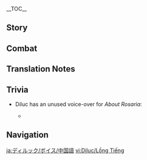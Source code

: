 {{CharacterTabs}}
{{LanguageTabs}}
{{Stub|1={{Meta/VO|rm=1}}}}
__TOC__
==Story==
{{VO/Story
|character           = Diluc
|language            = zh
|language_s          = zh
|language_t          = zh-tw
|name_s              = 迪卢克
|name_t              = 迪盧克
|vo_01_01_title_s    = 初次见面…
|vo_01_01_title_t    = 初次見面…
|vo_01_01_subtitle   = Hello
|vo_01_01_file       = VO_{language}{character} Hello.ogg
|vo_01_01_tx_s       = 蒙德城的迪卢克，应约而来。闲聊恕不奉陪，如果你是想做一番大事，我倒有点兴致。
|vo_01_01_tx_t       = 蒙德城的迪盧克，應約而來。閒聊恕不奉陪，如果{{MC|你|妳}}是想做一番大事，我倒有點興致。
|vo_01_01_rm         = Méngdé-chéng de Dílúkè, yīng yuē ér lái. Xiánliáo shù bù fèngpéi, rúguǒ nǐ shì xiǎng zuò yī fān dàshì, wǒ dào yǒudiǎn xìngzhì.

|vo_02_01_title_s    = 闲聊・放松
|vo_02_01_title_t    = 閒聊・放鬆
|vo_02_01_subtitle   = Chat: Relax
|vo_02_01_file       = VO_{language}{character} Chat - Relax.ogg
|vo_02_01_tx_s       = 偶尔悠闲一下，也不错。
|vo_02_01_tx_t       = 偶爾悠閒一下，也不錯。
|vo_02_01_rm         = Ǒu'ěr yōuxián yīxià, yě bùcuò.

|vo_02_02_title_s    = 闲聊・骑士团
|vo_02_02_title_t    = 閒聊・騎士團
|vo_02_02_subtitle   = Chat: Knights of Favonius
|vo_02_02_file       = VO_{language}{character} Chat - Knights of Favonius.ogg
|vo_02_02_tx_s       = 应该换骑士团的那些家伙来陪你。
|vo_02_02_tx_t       = 應該換騎士團的那些傢伙來陪{{MC|你|妳}}。
|vo_02_02_rm         = Yīnggāi huàn Qíshì-tuán dì nàxiē jiāhuo lái péi nǐ.

|vo_02_03_title_s    = 闲聊・行会
|vo_02_03_title_t    = 閒聊・行會
|vo_02_03_subtitle   = Chat: Wine Guild
|vo_02_03_file       = VO_{language}{character} Chat - Wine Guild.ogg
|vo_02_03_tx_s       = 行会里还有很多事，你要么在这休息，我回去看看。
|vo_02_03_tx_t       = 行會裡還有很多事，{{MC|你|妳}}要么在這休息，我回去看看。
|vo_02_03_rm_s       = Hánghuì lǐ hái yǒu hěnduō shì, nǐ yàome zài zhè xiūxi, wǒ huíqù kànkàn.
|vo_02_03_rm_t       = Hánghuì lǐ hái yǒu hěnduō shì, nǐ yàome zài zhè xiūxí, wǒ huíqù kànkàn.

<!-- Weather -->
|vo_03_01_title_s    = 下雨的时候・伞
|vo_03_01_title_t    = 下雨的時候・傘
|vo_03_01_subtitle   = When It Rains: Umbrella
|vo_03_01_file       = VO_{language}{character} When It Rains - Umbrella.ogg
|vo_03_01_tx_s       = 我不用伞，你随意。
|vo_03_01_tx_t       = 我不用傘，{{MC|你|妳}}隨意。
|vo_03_01_rm         = Wǒ bùyòng sǎn, nǐ suíyì.

|vo_03_02_title_s    = 下雨的时候・清洗
|vo_03_02_title_t    = 下雨的時候・清洗
|vo_03_02_subtitle   = When It Rains: Cleansing
|vo_03_02_file       = VO_{language}{character} When It Rains - Cleansing.ogg
|vo_03_02_tx_s       = 雨吗，可惜洗刷不了那些污秽的心。
|vo_03_02_tx_t       = 雨嗎，可惜洗刷不了那些污穢的心。
|vo_03_02_rm_s       = Yǔ ma, kěxī xǐshuā bùliǎo nàxiē wūhuì de xīn.
|vo_03_02_rm_t       = Yǔ ma, kěxí xǐshuā bùliǎo nàxiē wūhuì de xīn.

|vo_03_03_title_s    = 阳光很好…
|vo_03_03_title_t    = 陽光很好…
|vo_03_03_subtitle   = When the Sun Is Out
|vo_03_03_file       = VO_{language}{character} When the Sun Is Out.ogg
|vo_03_03_tx_s       = 只要坚信自己的道路，就无所谓天气是晴是雨。
|vo_03_03_tx_t       = 只要堅信自己的道路，就無所謂天氣是晴是雨。
|vo_03_03_rm         = Zhǐyào jiānxìn zìjǐ de dàolù, jiù wúsuǒwèi tiānqì shì qíng shì yǔ.

|vo_03_04_title_s    = 刮大风了…
|vo_03_04_title_t    = 刮大風了…
|vo_03_04_subtitle   = When the Wind Is Blowing
|vo_03_04_file       = VO_{language}{character} When the Wind Is Blowing.ogg
|vo_03_04_tx_s       = 呼啸的风声，会被用来遮掩犯罪的痕迹。
|vo_03_04_tx_t       = 呼嘯的風聲，會被用來遮掩犯罪的痕跡。
|vo_03_04_rm_s       = Hūxiào de fēngshēng, huì bèi yòng lái zhēyǎn fànzuì de hénjì.
|vo_03_04_rm_t       = Hūxiào de fēngshēng, huì bèi yòng lái zhēyǎn fànzuì de hénjī.

|vo_04_01_title_s    = 早上好…
|vo_04_01_title_t    = 早好…
|vo_04_01_subtitle   = Good Morning
|vo_04_01_file       = VO_{language}{character} Good Morning.ogg
|vo_04_01_tx_s       = 寒暄就免了。昨夜一切平安就好。
|vo_04_01_tx_t       = 寒暄就免了。昨夜一切平安就好。
|vo_04_01_rm         = Hánxuān jiù miǎnle. Zuóyè yīqiè píng'ān jiù hǎo.

|vo_04_02_title_s    = 中午好…
|vo_04_02_title_t    = 中好…
|vo_04_02_subtitle   = Good Afternoon
|vo_04_02_file       = VO_{language}{character} Good Afternoon.ogg
|vo_04_02_tx_s       = 想试试隐藏菜单吗？
|vo_04_02_tx_t       = 想試試隱藏菜單嗎？
|vo_04_02_rm         = Xiǎng shìshì yǐncáng càidān ma?

|vo_04_03_title_s    = 晚上好…
|vo_04_03_title_t    = 晚上好…
|vo_04_03_subtitle   = Good Evening
|vo_04_03_file       = VO_{language}{character} Good Evening.ogg
|vo_04_03_tx_s       = 夜晚到了。
|vo_04_03_tx_t       = 夜晚到了。
|vo_04_03_rm         = Yèwǎn dàole.

|vo_04_04_title_s    = 晚安…
|vo_04_04_title_t    = 晚安…
|vo_04_04_subtitle   = Good Night
|vo_04_04_file       = VO_{language}{character} Good Night.ogg
|vo_04_04_tx_s       = 嗯，下次见。我会目送你安全离开的。
|vo_04_04_tx_t       = 嗯，下次見。我會目送{{MC|你|妳}}安全離開的。
|vo_04_04_rm         = Ǹg, xià cì jiàn. Wǒ huì mùsòng nǐ ānquán líkāi de.

|vo_05_01_title_s    = 关于{name_s}自己…
|vo_05_01_title_t    = 關於{name_t}自己…
|vo_05_01_subtitle   = About {character}
|vo_05_01_file       = VO_{language}{character} About {character}.ogg
|vo_05_01_tx_s       = 「暗夜英雄」的传说吗？有趣的传言。
|vo_05_01_tx_t       = 「暗夜英雄」的傳說嗎？有趣的傳言。
|vo_05_01_rm         = "Ànyè Yīngxióng" de chuánshuō ma? Yǒuqù de chuányán.

|vo_06_01_title_s    = 关于我们・需要
|vo_06_01_title_t    = 關於我们・需要
|vo_06_01_subtitle   = About Us: Needs
|vo_06_01_file       = VO_{language}{character} About Us - Needs.ogg
|vo_06_01_tx_s       = 需要什么就直说。报销问题找埃泽。
|vo_06_01_tx_t       = 需要什麼就直說。報銷問題找埃澤。
|vo_06_01_rm         = Xūyào shénme jiù zhí shuō. Bàoxiāo wèntí zhǎo Āizé.

|vo_06_02_title_s    = 关于我们・证明
|vo_06_02_title_t    = 關於我們・證明
|vo_06_02_subtitle   = About Us: Proof
|vo_06_02_friendship = 6
|vo_06_02_file       = VO_{language}{character} About Us - Proof.ogg
|vo_06_02_tx_s       = 你已经证明了你的决心。那么，也让你见证一下我的意志吧。
|vo_06_02_tx_t       = {{MC|你|妳}}已經證明了{{MC|你|妳}}的決心。那麼，也讓{{MC|你|妳}}見證一下我的意志吧。
|vo_06_02_rm         = Nǐ yǐjīng zhèngmíngle nǐ de juéxīn. Nàme, yě ràng nǐ jiànzhèng yīxià wǒ de yìzhì ba.

|vo_07_01_title_s    = 关于「神之眼」…
|vo_07_01_title_t    = 關於「神之眼」…
|vo_07_01_subtitle   = About the [[Vision]]
|vo_07_01_friendship = 4
|vo_07_01_file       = VO_{language}{character} About the Vision.ogg
|vo_07_01_tx_s       = 对于无法看清眼前道路的人来说，「神之眼」或许是神的一盏明灯。但对于有信念的人来说，只是一个可有可无的奖章罢了。
|vo_07_01_tx_t       = 對於無法看清眼前道路的人來說，「神之眼」或許是神的一盞明燈。但對於有信念的人來說，只是一個可有可無的獎章罷了。
|vo_07_01_rm         = Duìyú wúfǎ kànqīng yǎnqián dàolù de rén lái shuō, "Shénzhīyǎn" huòxǔ shì shén de yī zhǎn míngdēng. Dàn duìyú yǒu xìnniàn de rén lái shuō, zhǐshì yīgè kěyǒu kěwú de jiǎngzhāng bàle.

|vo_07_02_title_s    = 有什么想要分享…
|vo_07_02_title_t    = 有什麼想要分享…
|vo_07_02_subtitle   = Something to Share
|vo_07_02_file       = VO_{language}{character} Something to Share.ogg
|vo_07_02_tx_s       = 我偶尔会去「天使的馈赠」亲自调酒，因为酒馆是情报集中流通的地方。
|vo_07_02_tx_t       = 我偶爾會去「天使的饋贈」親自調酒，因為酒館是情報集中流通的地方。
|vo_07_02_rm         = Wǒ ǒu'ěr huì qù "Tiānshǐ de Kuìzèng" qīnzì tiáojiǔ, yīnwèi jiǔguǎn shì qíngbào jízhōng liútōng dì dìfāng.

|vo_07_03_title_s    = 感兴趣的见闻…
|vo_07_03_title_t    = 感興趣的見聞…
|vo_07_03_subtitle   = Interesting Things
|vo_07_03_file       = VO_{language}{character} Interesting Things.ogg
|vo_07_03_tx_s       = …是夜枭。在黑暗中守望、观察的猛禽，只在最合适的时机出手，没有任何破绽。
|vo_07_03_tx_t       = …是夜梟。在黑暗中守望、觀察的猛禽，只在最合適的時機出手，沒有任何破綻。
|vo_07_03_rm         = ...Shì yèxiāo. Zài hēi'àn zhōng shǒuwàng, guānchá de měngqín, zhǐ zài zuì héshì de shíjī chūshǒu, méiyǒu rènhé pòzhàn.

|vo_08_01_title_s    = 关于凯亚…
|vo_08_01_title_t    = 關於凱亞…
|vo_08_01_subtitle   = About [[Kaeya]]
|vo_08_01_friendship = 4
|vo_08_01_file       = VO_{language}{character} About Kaeya.ogg
|vo_08_01_tx_s       = 凯亚吗…那个男人说的话，只能信一半。
|vo_08_01_tx_t       = 凱亞嗎…那個男人說的話，只能信一半。
|vo_08_01_rm         = Kǎiyà ma... Nàgè nánrén shuō dehuà, zhǐ néng xìn yībàn.

|vo_08_02_title_s    = 关于丽莎…
|vo_08_02_title_t    = 關於麗莎…
|vo_08_02_subtitle   = About [[Lisa]]
|vo_08_02_friendship = 4
|vo_08_02_file       = VO_{language}{character} About Lisa.ogg
|vo_08_02_tx_s       = 丽莎，能成为骑士团内最值得仰赖的人之一。如果她愿意的话。
|vo_08_02_tx_t       = 麗莎，能成為騎士團內最值得仰賴的人之一。如果她願意的話。
|vo_08_02_rm         = Lìshā, néng chéngwéi Qíshì-tuán nèi zuì zhídé yǎnglài de rén zhī yī. Rúguǒ tā yuànyì dehuà.

|vo_08_03_title_s    = 关于琴・敌人
|vo_08_03_title_t    = 關於琴・敵人
|vo_08_03_subtitle   = About [[Jean]]: Enemies
|vo_08_03_friendship = 4
|vo_08_03_file       = VO_{language}{character} About Jean - Enemies.ogg
|vo_08_03_tx_s       = 无意义的琐事，是琴最大的敌人。
|vo_08_03_tx_t       = 無意義的瑣事，是琴最大的敵人。
|vo_08_03_rm         = Wúyìyì de suǒshì, shì Qín zuìdà de dírén.

|vo_08_04_title_s    = 关于琴・职责
|vo_08_04_title_t    = 關於琴・職責
|vo_08_04_subtitle   = About [[Jean]]: Responsibilities
|vo_08_04_friendship = 4
|vo_08_04_file       = VO_{language}{character} About Jean - Responsibilities.ogg
|vo_08_04_tx_s       = 琴那无人能及的责任心，终究让她没能看清自己真正的职责啊。
|vo_08_04_tx_t       = 琴那無人能及的責任心，終究讓她沒能看清自己真正的職責啊。
|vo_08_04_rm_s       = Qín nà wú rén néng jí de zérèn xīn, zhōngjiū ràng tā méinéng kànqīng zìjǐ zhēnzhèng de zhízé a.
|vo_08_04_rm_t       = Qín nà wú rén néng jí de zérèn xīn, zhōngjiù ràng tā méinéng kànqīng zìjǐ zhēnzhèng de zhízé a.

|vo_08_05_title_s    = 关于莫娜…
|vo_08_05_title_t    = 關於莫娜…
|vo_08_05_subtitle   = About [[Mona]]
|vo_08_05_friendship = 4
|vo_08_05_file       = VO_{language}{character} About Mona.ogg
|vo_08_05_tx_s       = 蒙德的土地浸润着风神的恩泽，就不需要赞助占星术士来预测收成了吧。
|vo_08_05_tx_t       = 蒙德的土地浸潤著風神的恩澤，就不需要贊助占星術士來預測收成了吧。
|vo_08_05_rm         = Méngdé de tǔdì jìnrùnzhe Fēngshén de ēnzé, jiù bù xūyào zànzhù zhānxīng shùshì lái yùcè shōuchéngle ba.

|vo_08_06_title_s    = 关于迪奥娜…
|vo_08_06_title_t    = 關於迪奧娜…
|vo_08_06_subtitle   = About [[Diona]]
|vo_08_06_friendship = 4
|vo_08_06_file       = VO_{language}{character} About Diona.ogg
|vo_08_06_tx_s       = 迪奥娜对我的态度很是生硬，我也一直没找到合适的机会交流。如果是涉及到家族恩怨的话…嗯？不是？只是单纯地讨厌酒？没想到在这蒙德，也会有讨厌酒的酒保啊。
|vo_08_06_tx_t       = 迪奧娜對我的態度很是生硬，我也一直沒找到合適的機會交流。如果是涉及到家族恩怨的話…嗯？不是？只是單純地討厭酒？沒想到在這蒙德，也會有討厭酒的酒保啊。
|vo_08_06_rm         = Dí'àonà duì wǒ de tàidù hěn shì shēngyìng, wǒ yě yīzhí méi zhǎodào héshì de jīhuì jiāoliú. Rúguǒ shì shèjí dào jiāzú ēnyuàn dehuà... Ǹg? Bùshì? Zhǐshì dānchún de tǎoyàn jiǔ? Méi xiǎngdào zài zhè Méngdé, yě huì yǒu tǎoyàn jiǔ de jiǔbǎo a.

|vo_08_07_title_s    = 关于法尔伽…
|vo_08_07_title_t    = 關於法爾伽…
|vo_08_07_subtitle   = About [[Varka]]
|vo_08_07_friendship = 4
|vo_08_07_file       = VO_{language}{character} About Varka.ogg
|vo_08_07_tx_s       = 大团长法尔伽，我能理解他的立场，却无法认同他的做派。呵…是我多言了。我早已不是西风骑士，忘了我说的话吧。
|vo_08_07_tx_t       = 大團長法爾伽，我能理解他的立場，卻無法認同他的做派。呵…是我多言了。我早已不是西風騎士，忘了我說的話吧。
|vo_08_07_rm         = Dà-tuánzháng Fǎ'ěrjiā, wǒ néng lǐjiě tā de lìchǎng, què wúfǎ rèntóng tā de zuòpài. He... shì wǒ duōyánle. Wǒ zǎoyǐ bùshì Xīfēng Qíshì, wàngle wǒ shuō dehuà ba.

|vo_08_08_title_s    = 关于优菈…
|vo_08_08_title_t    = 關於優菈…
|vo_08_08_subtitle   = About [[Eula]]
|vo_08_08_friendship = 4
|vo_08_08_file       = VO_{language}{character} About Eula.ogg
|vo_08_08_tx_s       = 我听说过她，她有自己的理念。努力挣脱家族束缚的气势也值得称道。但她…却加入了西风骑士团。
|vo_08_08_tx_t       = 我聽說過她，她有自己的理念。努力掙脫家族束縛的氣勢也值得稱道。但她…卻加入了西風騎士團。
|vo_08_08_rm         = 

|vo_09_01_title_s    = 想要了解{name_s}・其一
|vo_09_01_title_t    = 想要瞭解{name_t}・其一
|vo_09_01_subtitle   = More About {character} - I
|vo_09_01_file       = VO_{language}{character} More About {character} - 01.ogg
|vo_09_01_tx_s       = 有何贵干？
|vo_09_01_tx_t       = 有何貴幹？
|vo_09_01_rm         = Yǒu hé guìgàn?

|vo_09_02_title_s    = 想要了解{name_s}・其二
|vo_09_02_title_t    = 想要瞭解{name_t}・其二
|vo_09_02_subtitle   = More About {character} - II
|vo_09_02_friendship = 3
|vo_09_02_file       = VO_{language}{character} More About {character} - 02.ogg
|vo_09_02_tx_s       = 嗯，你问骑士团？哼…没什么可多谈的，道路不同罢了。
|vo_09_02_tx_t       = 嗯，{{MC|你|妳}}問騎士團？哼…沒什麼可多談的，道路不同罷了。
|vo_09_02_rm         = Ǹg, nǐ wèn Qíshì-tuán? Heng... méishénme kě duōtán de, dàolù bùtóng bàle.

|vo_09_03_title_s    = 想要了解{name_s}・其三
|vo_09_03_title_t    = 想要瞭解{name_t}・其三
|vo_09_03_subtitle   = More About {character} - III
|vo_09_03_friendship = 4
|vo_09_03_file       = VO_{language}{character} More About {character} - 03.ogg
|vo_09_03_tx_s       = 很久不和管家之外的人对弈了。难得有这份闲暇，跟我下局棋吧。
|vo_09_03_tx_t       = 很久不和管家之外的人對弈了。難得有這份閒暇，跟我下局棋吧。
|vo_09_03_rm_s       = Hěnjiǔ bù hé guǎnjiā zhī wài de rén duìyìle. Nándé yǒu zhè fèn xiánxiá, gēn wǒ xià jú qí ba.
|vo_09_03_rm_t       = Hěnjiǔ bù hàn guǎnjiā zhī wài de rén duìyìle. Nándé yǒu zhè fèn xiánxiá, gēn wǒ xià jú qí ba.

|vo_09_04_title_s    = 想要了解{name_s}・其四
|vo_09_04_title_t    = 想要瞭解{name_t}・其四
|vo_09_04_subtitle   = More About {character} - IV
|vo_09_04_friendship = 5
|vo_09_04_file       = VO_{language}{character} More About {character} - 04.ogg
|vo_09_04_tx_s       = 将军。哼，但能把我逼到这个地步，还真是不简单啊。
|vo_09_04_tx_t       = 將軍。哼，但能把我逼到這個地步，還真是不簡單啊。
|vo_09_04_rm         = Jiāngjūn. Heng, dàn néng bǎ wǒ bī dào zhège dìbù, hái zhēnshi bù jiǎndān a.

|vo_09_05_title_s    = 想要了解{name_s}・其五
|vo_09_05_title_t    = 想要瞭解{name_t}・其五
|vo_09_05_subtitle   = More About {character} - V
|vo_09_05_friendship = 6
|vo_09_05_file       = VO_{language}{character} More About {character} - 05.ogg
|vo_09_05_tx_s       = 你还不赖。无论是对弈还是战斗，都不乏让人眼前一亮的表现。不…这样的合作，对我来说也算新奇…那么，今后也同行吧，「吾友」。
|vo_09_05_tx_t       = {{MC|你|妳}}還不賴。無論是對弈還是戰鬥，都不乏讓人眼前一亮的表現。不…這樣的合作，對我來說也算新奇…那麼，今後也同行吧，「吾友」。
|vo_09_05_rm         = Nǐ hái bùlài. Wúlùn shì duìyì háishì zhàndòu, dōu bùfá ràng rén yǎnqiányīliàng de biǎoxiàn. Bù... Zhèyàng de hézuò, duì wǒ lái shuō yě suàn xīnqí... Nàme, jīnhòu yě tóngxíng ba, "wúyǒu".

|vo_10_01_title_s    = {name_s}的爱好…
|vo_10_01_title_t    = {name_t}的愛好…
|vo_10_01_subtitle   = {character}'s Hobbies
|vo_10_01_file       = VO_{language}{character} Hobbies.ogg
|vo_10_01_tx_s       = 庄园里那些艺术品？那不是我的。是先父有收集的爱好。
|vo_10_01_tx_t       = 莊園裡那些藝術品？那不是我的。是先父有收集的愛好。
|vo_10_01_rm         = Zhuāngyuán lǐ nàxiē yìshùpǐn? Nà bùshì wǒ de. Shì xiānfù yǒu shōují de àihào.

|vo_10_02_title_s    = {name_s}的烦恼…
|vo_10_02_title_t    = {name_t}的煩惱…
|vo_10_02_subtitle   = {character}'s Troubles
|vo_10_02_file       = VO_{language}{character} Troubles.ogg
|vo_10_02_tx_s       = 真正应当消灭的敌人，孕育罪恶的「黑暗」本身，需要用刀剑以外的方法去斩断…
|vo_10_02_tx_t       = 真正應當消滅的敵人，孕育罪惡的「黑暗」本身，需要用刀劍以外的方法去斬斷…
|vo_10_02_rm         = Zhēnzhèng yìng dāng xiāomiè de dírén, yùnyù zuì'è de "hēi'àn" běnshēn, xūyào yòng dāojiàn yǐwài de fāngfǎ qù zhǎnduàn...

|vo_10_03_title_s    = 喜欢的食物…
|vo_10_03_title_t    = 喜歡的食物…
|vo_10_03_subtitle   = Favorite Food
|vo_10_03_file       = VO_{language}{character} Favorite Food.ogg
|vo_10_03_tx_s       = 你问我杯子里的是什么酒？葡萄汁而已，我一般喝这个。
|vo_10_03_tx_t       = {{MC|你|妳}}問我杯子裡的是什麼酒？葡萄汁而已，我一般喝這個。
|vo_10_03_rm         = Nǐ wèn wǒ bēizi lǐ de shì shénme jiǔ? Pútáozhī éryǐ, wǒ yībān hē zhège.

|vo_10_04_title_s    = 讨厌的食物…
|vo_10_04_title_t    = 討厭的食物…
|vo_10_04_subtitle   = Least Favorite Food
|vo_10_04_file       = VO_{language}{character} Least Favorite Food.ogg
|vo_10_04_tx_s       = 我不喜欢酒。没什么…我不喜欢酒的口感。
|vo_10_04_tx_t       = 我不喜歡酒。沒什麼…我不喜歡酒的口感。
|vo_10_04_rm         = Wǒ bù xǐhuān jiǔ. Méishénme... Wǒ bù xǐhuān jiǔ de kǒugǎn.

<!-- Receiving a Gift -->
|vo_11_01_title_s    = 收到赠礼・其一
|vo_11_01_title_t    = 收到贈禮・其一
|vo_11_01_subtitle   = Receiving a Gift: I
|vo_11_01_file       = VO_{language}{character} Receiving a Gift - 01.ogg
|vo_11_01_tx_s       = 很精致。风味令人难忘。
|vo_11_01_tx_t       = 很精緻。風味令人難忘。
|vo_11_01_rm         = Hěn jīngzhì. Fēngwèi lìngrén nánwàng

|vo_11_02_title_s    = 收到赠礼・其二
|vo_11_02_title_t    = 收到贈禮・其二
|vo_11_02_subtitle   = Receiving a Gift: II
|vo_11_02_file       = VO_{language}{character} Receiving a Gift - 02.ogg
|vo_11_02_tx_s       = 能品尝出厨师的专注。不错的菜肴。
|vo_11_02_tx_t       = 能品嚐出廚師的專注。不錯的菜餚。
|vo_11_02_rm         = Néng pǐncháng chū chúshī de zhuānzhù. Bùcuò de càiyáo.

|vo_11_03_title_s    = 收到赠礼・其三
|vo_11_03_title_t    = 收到贈禮・其三
|vo_11_03_subtitle   = Receiving a Gift: III
|vo_11_03_file       = VO_{language}{character} Receiving a Gift - 03.ogg
|vo_11_03_tx_s       = …谢谢。
|vo_11_03_tx_t       = …謝謝。
|vo_11_03_rm         = ...Xièxiè.

|vo_12_01_title_s    = 生日…
|vo_12_01_title_t    = 生日…
|vo_12_01_subtitle   = Birthday
|vo_12_01_file       = VO_{language}{character} Birthday.ogg
|vo_12_01_tx_s       = 生日快乐，这是属于你的重要日子。说吧，你的心愿。如果在我能力范围之内，我会考虑的。
|vo_12_01_tx_t       = 生日快樂，這是屬於{{MC|你|妳}}的重要日子。說吧，{{MC|你|妳}}的心願。如果在我能力範圍之內，我會考慮的。
|vo_12_01_rm         = Shēngrì kuàilè, zhè shì shǔyú nǐ de zhòngyào rìzi. Shuō ba, nǐ de xīnyuàn. Rúguǒ zài wǒ nénglì fànwéi zhī nèi, wǒ huì kǎolǜ de.

|vo_13_01_title_s    = 突破的感受・起
|vo_13_01_title_t    = 突破的感受・起
|vo_13_01_subtitle   = Feelings About Ascension: Intro
|vo_13_01_ascension  = 1
|vo_13_01_file       = VO_{language}{character} Feelings About Ascension -  01.ogg
|vo_13_01_tx_s       = 为了达成目标，力量是必须的。
|vo_13_01_tx_t       = 為了達成目標，力量是必須的。
|vo_13_01_rm         = Wèile dáchéng mùbiāo, lìliàng shì bìxū de.

|vo_13_02_title_s    = 突破的感受・承
|vo_13_02_title_t    = 突破的感受・承
|vo_13_02_subtitle   = Feelings About Ascension: Building Up
|vo_13_02_ascension  = 2
|vo_13_02_file       = VO_{language}{character} Feelings About Ascension -  02.ogg
|vo_13_02_tx_s       = 前方会有什么？我很少会思考这种问题。<br>我必须前进，不论有谁阻挡在我面前。
|vo_13_02_tx_t       = 前方會有什麼？我很少會思考這種問題。<br>我必須前進，不論有誰阻擋在我面前。
|vo_13_02_rm         = Qiánfāng huì yǒu shénme? Wǒ hěn shǎo huì sīkǎo zhè zhǒng wèntí.<br>Wǒ bìxū qiánjìn, bùlùn yǒu shuí zǔdǎng zài wǒ miànqián.

|vo_13_03_title_s    = 突破的感受・转
|vo_13_03_title_t    = 突破的感受・轉
|vo_13_03_subtitle   = Feelings About Ascension: Climax
|vo_13_03_ascension  = 4
|vo_13_03_file       = VO_{language}{character} Feelings About Ascension -  03.ogg
|vo_13_03_tx_s       = 力量增强了…虽然还不够，但终归是在向前方探索。<br>在「黎明」到来之前，必须有人稍微照亮「黑暗」…
|vo_13_03_tx_t       = 力量增強了…雖然還不夠，但終歸是在向前方探索。<br>在「黎明」到來之前，必須有人稍微照亮「黑暗」…
|vo_13_03_rm_s       = Lìliàng zēngqiángle... Suīrán hái bùgòu, dàn zhōngguī shì zài xiàng qiánfāng tànsuǒ.<br>Zài "límíng" dàolái zhīqián, bìxū yǒurén shāowēi zhào liàng "hēi'àn"...
|vo_13_03_rm_t       = Lìliàng zēngqiángle... Suīrán hái bùgòu, dàn zhōngguī shì zài xiàng qiánfāng tànsuǒ.<br>Zài "límíng" dàolái zhīqián, bìxū yǒurén shāowéi zhào liàng "hēi'àn"...

|vo_13_04_title_s    = 突破的感受・合
|vo_13_04_title_t    = 突破的感受・合
|vo_13_04_subtitle   = Feelings About Ascension: Conclusion
|vo_13_04_ascension  = 6
|vo_13_04_file       = VO_{language}{character} Feelings About Ascension -  04.ogg
|vo_13_04_tx_s       = 我原以为&mdash;&mdash;要扫荡罪恶的话，我必须独自行走在长夜之中。<br>但你的坚持让我意识到，我又一次错了。「同伴」，我向你致以感谢。
|vo_13_04_tx_t       = 我原以為&mdash;&mdash;要掃蕩罪惡的話，我必須獨自行走在長夜之中。<br>但{{MC|你|妳}}的堅持讓我意識到，我又一次錯了。「同伴」，我向{{MC|你|妳}}致以感謝。
|vo_13_04_rm_s       = Wǒ yuán yǐwéi{{lmdash}} yào sǎodàng zuì'è dehuà, wǒ bìxū dúzì xíngzǒu zài chángyè zhī zhōng.<br>Dàn nǐ de jiānchí ràng wǒ yìshí dào, wǒ yòu yīcì cuòle. "Tóngbàn", wǒ xiàng nǐ zhì yǐ gǎnxiè.
|vo_13_04_rm_t       = Wǒ yuán yǐwéi{{lmdash}} yào sǎodàng zuì'è dehuà, wǒ bìxū dúzì xíngzǒu zài chángyè zhī zhōng.<br>Dàn nǐ de jiānchí ràng wǒ yìshì dào, wǒ yòu yīcì cuòle. "Tóngbàn", wǒ xiàng nǐ zhì yǐ gǎnxiè.
}}

==Combat==
{{Combat VO
|character           = Diluc
|language            = zh

|skill_1_tx_s        = 呵。
|skill_1_tx_t        = 呵。
|skill_1_rm          = He.
|skill_2_tx_s        = 哈。
|skill_2_tx_t        = 哈。
|skill_2_rm          = Ha.
|skill_3_tx_s        = 哈！&mdash;&mdash;
|skill_3_tx_t        = 哈&mdash;&mdash;！
|skill_3_rm_s        = Ha!{{lmdash}}
|skill_3_rm_t        = Ha{{lmdash}}!

|burst_1_tx_s        = 在此&mdash;&mdash;宣判！
|burst_1_tx_t        = 在此&mdash;&mdash;宣判！
|burst_1_rm          = Zàicǐ{{lmdash}} Xuānpàn!
|burst_2_tx_s        = 火焰&mdash;&mdash;烧尽。
|burst_2_tx_t        = 火焰&mdash;&mdash;燒盡。
|burst_2_rm          = Huǒyàn{{lmdash}} Shāojìn.
|burst_3_tx_s        = 审判&mdash;&mdash;喝啊！
|burst_3_tx_t        = 審判&mdash;&mdash;喝啊！
|burst_3_rm          = Shěnpàn{{lmdash}} Hè'a!

|sprint-s_1_file     = Sprint Start 01,Sprint Start 02,Sprint Start 03

|glider_1_file       = Deploying Wind Glider 01,Deploying Wind Glider 02,Deploying Wind Glider 03

|chest_1_tx_s        = 哼，就当是聚沙成塔。
|chest_1_tx_t        = 哼，就當是聚沙成塔。
|chest_1_rm          = Heng, jiùdāng shì jùshā-chéngtǎ.
|chest_2_tx_s        = 还不赖。
|chest_2_tx_t        = 還不賴。
|chest_2_rm          = Hái bùlài.
|chest_3_tx_s        = 一点一滴地积累吧。
|chest_3_tx_t        = 一點一滴地累積吧。
|chest_3_rm          = Yīdiǎn yīdī de jīlěi ba.

|low-hp_1_tx_s       = 这点程度…
|low-hp_1_tx_t       = 這點程度…
|low-hp_1_rm         = Zhèdiǎn chéngdù...
|low-hp_2_tx_s       = 可恶…
|low-hp_2_tx_t       = 可惡…
|low-hp_2_rm         = Kěwù...
|low-hp_3_tx_s       = 你会付出代价。
|low-hp_3_tx_t       = 你會付出代價。
|low-hp_3_rm         = Nǐ huì fùchū dàijià.

|ally-low-hp_1_tx_s  = …当心点。
|ally-low-hp_1_tx_t  = …小心點。
|ally-low-hp_1_rm_s  = ...Dāngxīn diǎn.
|ally-low-hp_1_rm_t  = ...Xiǎoxīn diǎn.
|ally-low-hp_2_tx_s  = 状态不好就去休息。
|ally-low-hp_2_tx_t  = 狀態不好就去休息。
|ally-low-hp_2_rm    = Zhuàngtài bùhǎo jiù qù xiūxí.

|fallen_1_tx_s       = 计划…出错了吗…
|fallen_1_tx_t       = 計劃…出錯了嗎…
|fallen_1_rm         = Jìhuà... chūcuòle ma...
|fallen_2_tx_s       = 败者…没有借口…
|fallen_2_tx_t       = 敗者…沒有藉口…
|fallen_2_rm         = Bàizhě... méiyǒu jièkǒu...
|fallen_3_tx_s       = 要熄灭了吗…
|fallen_3_tx_t       = 要熄滅了嗎…
|fallen_3_rm_s       = Yào xīmièle ma...
|fallen_3_rm_t       = Yào xímièle ma...

|hit-l_1_file        = Light Hit Taken 01,Light Hit Taken 02,Light Hit Taken 03,Light Hit Taken 04,Light Hit Taken 05,Light Hit Taken 06

|hit-h_1_tx_s        = 可恶。
|hit-h_1_tx_t        = 可惡。
|hit-h_1_rm          = Kěwù.
|hit-h_2_file        = Heavy Hit Taken 02,Heavy Hit Taken 03,Heavy Hit Taken 04,Heavy Hit Taken 05,Heavy Hit Taken 06

|join_1_tx_s         = 走吧。
|join_1_tx_t         = 走吧。
|join_1_rm           = Zǒu ba.
|join_2_tx_s         = 任务的目标是…
|join_2_tx_t         = 任務的目標是…
|join_2_rm           = Rènwù de mùbiāo shì...
|join_3_tx_s         = 利落地解决吧。
|join_3_tx_t         = 俐落地解決吧。
|join_3_rm           = Lìluò de jiějué ba.

|atk-l_1_file        = Light Attack 01,Light Attack 02,Light Attack 03,Light Attack 04,Light Attack 05,Light Attack 06,Light Attack 07

|atk-m_1_file        = Mid Attack 01,Mid Attack 02,Mid Attack 03

|atk-h_1_file        = Heavy Attack 01,Heavy Attack 02,Heavy Attack 03

|climb_1_file        = Climbing 01,Climbing 02,Climbing 03,Climbing 04,Climbing 05

|jump_1_file         = Jumping 01,Jumping 02,Jumping 03,Jumping 04,Jumping 05
}}
==Translation Notes==
{{Reflist|group=TN •}}

==Trivia==
* Diluc has an unused voice-over for ''About Rosaria'':
** {{A|VO ZH Diluc About Rosaria.ogg}} {{zh|哼，是吗？她是那样评价「暗夜英雄」的吗？…至少在蒙德的黑暗面消失殆尽之前，她批评得没错。|rm=Heng, shì ma? Tā shì nàyàng píngjià "Ànyè Yīngxióng" de ma? ...Zhìshǎo zài Méngdé de hēi'àn miàn xiāoshī dàijìn zhīqián, tā pīpíng de méicuò.|tl=(Hmph, is that so? That is her evaluation of the "Darknight Hero"? ...At least until the dark side of Mondstadt has disappeared completely, her criticisms are correct.)|vertical=1}}

==Navigation==
{{Character Navbox|VO-ZH}}

[[ja:ディルック/ボイス/中国語]]
[[vi:Diluc/Lồng Tiếng]]